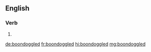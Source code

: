 ==English==

===Verb===
{{head|en|verb form}}

# {{en-past of|boondoggle}}

[[de:boondoggled]]
[[fr:boondoggled]]
[[hi:boondoggled]]
[[mg:boondoggled]]